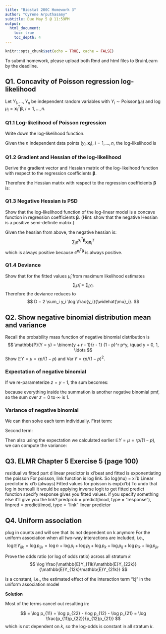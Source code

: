 ```yaml
---
title: "Biostat 200C Homework 3"
author: "Cyrene Arputhasamy"
subtitle: Due May 5 @ 11:59PM
output: 
  html_document:
    toc: true
    toc_depth: 4
---
```


```r
knitr::opts_chunk$set(echo = TRUE, cache = FALSE)
```

To submit homework, please upload both Rmd and html files to BruinLearn by the deadline.

## Q1. Concavity of Poisson regression log-likelihood 

Let $Y_1,\ldots,Y_n$ be independent random variables with $Y_i \sim \text{Poisson}(\mu_i)$ and $\log \mu_i = \mathbf{x}_i^T \boldsymbol{\beta}$, $i = 1,\ldots,n$.

### Q1.1 Log-likelihood of Poisson regression

Write down the log-likelihood function.

Given the $n$ independent data points $(y_i, \mathbf{x}_i)$, $i=1,\ldots,n$, the log-likelihood is
\begin{eqnarray*}
\ell(\boldsymbol{\beta}) &=& \sum_i y_i \log \mu_i - \mu_i - \log y_i! \\
&=& \sum_i y_i \cdot \mathbf{x}_i^T \boldsymbol{\beta} - e^{\mathbf{x}_i^T \boldsymbol{\beta}} - \log y_i!
\end{eqnarray*}

### Q1.2 Gradient and Hessian of the log-likelihood

Derive the gradient vector and Hessian matrix of the log-likelhood function with respect to the regression coefficients $\boldsymbol{\beta}$. 

\begin{eqnarray*}
\ell(\boldsymbol{\beta}) &=& \sum_i y_i \log \mu_i - \mu_i - \log y_i! \\
\nabla_\beta(\mathbf{x}_i^T \boldsymbol{\beta}) &=& \nabla_\beta(\mathbf{x}_{i0} \beta_0 + \mathbf{x}_{i1} \beta_1 + \cdots + \mathbf{x}_{ip} \beta_p) = \mathbf{x}_i \\
\nabla_\beta \ell(\cdot) &=& \sum_i y_i(\nabla_\beta \mathbf{x}_i^T \boldsymbol{\beta}) - \nabla_\beta (e^{\mathbf{x}_i^T \boldsymbol{\beta}}) - \nabla_\beta (\log y_i!)\\
&=& \sum_i y_i \mathbf{x}_i - e^{\mathbf{x}_i^T \boldsymbol{\beta}} \mathbf{x}_i \\
\end{eqnarray*}

Therefore the Hessian matrix with respect to the regression coefficients $\boldsymbol{\beta}$ is:

\begin{eqnarray*}
\nabla_\beta(\frac{\partial \ell(\cdot)}{\partial \beta}) &=& \sum_i \nabla_\beta(y_i \mathbf{x}_i - e^{\mathbf{x}_i^T \boldsymbol{\beta}} \mathbf{x}_i) \\
&=& - \sum_i e^{\mathbf{x}_i^T \boldsymbol{\beta}} \mathbf{x}_i \mathbf{x}_i^T \\
\end{eqnarray*}

### Q1.3 Negative Hessian is PSD

Show that the log-likelihood function of the log-linear model is a concave function in regression coefficients $\boldsymbol{\beta}$. (Hint: show that the negative Hessian is a positive semi-definite matrix.)


Given the hessian from above, the negative hessian is:
$$
\sum_i e^{\mathbf{x}_i^T \boldsymbol{\beta}} \mathbf{x}_i \mathbf{x}_i^T
$$
which is always positive because $e^{\mathbf{x}_i^T \boldsymbol{\beta}}$ is always positive. 

### Q1.4 Deviance

Show that for the fitted values $\widehat{\mu}_i$ from maximum likelihood estimates
$$
\sum_i \widehat{\mu}_i = \sum_i y_i.
$$
Therefore the deviance reduces to
$$
D = 2 \sum_i y_i \log \frac{y_i}{\widehat{\mu}_i}.
$$

\begin{eqnarray*}
D &=& 2 \log \frac{L (\mathbf{b}_{max})}{L(\mathbf{b})} = 2[\ell(\mathbf{b}_{max})- \ell(\mathbf{b})] \\
&=& 2 \sum_i [y_i \log(y_i) - y_i] - 2 \sum_i [y_i \log (\widehat{\mu}_i) - \widehat{\mu}_i] \\
&=& 2 \sum_i [y_i \log(y_i / \widehat{\mu}_i) - (y_i - \widehat{\mu}_i)] \\
&=& 2 \sum_i y_i \log(y_i / \widehat{\mu}_i)
\end{eqnarray*}


## Q2. Show negative binomial distribution mean and variance 

Recall the probability mass function of negative binomial distribution is 
$$
\mathbb{P}(Y = y) = \binom{y + r - 1}{r - 1} (1 - p)^r p^y, \quad y = 0, 1, \ldots
$$
Show $\mathbb{E}Y = \mu = rp / (1 - p)$ and $\operatorname{Var} Y = r p / (1 - p)^2$.

### Expectation of negative binomial 

\begin{eqnarray*}
\mathbb{E}Y &=& \sum_{y=0}^\infty y \binom{y + r - 1}{r - 1} (1 - p)^r p^y \\
&=& \sum_{y=0}^\infty y \binom{y + r - 1}{y} (1 - p)^r p^y \\
&=& \sum_{y=1}^\infty \frac{(y + r - 1)!}{(y - 1)!(r - 1)!} (1 - p)^r p^y \\
&=& \sum_{y=1}^\infty \binom{y + r -1}{y - 1} (1 - p)^r p^y \\
\end{eqnarray*}

If we re-parameterize $z = y - 1$, the sum becomes:

\begin{eqnarray*}
\mathbb{E}Y &=& \sum_{z=0}^\infty r \binom{r + z}{z} (1 - p)^r p^{z+1} \\
&=& \frac{rp}{p - 1} \sum_{z=0}^\infty \binom{(r + 1) + z - 1}{z} (1 - p)^{r + 1} p^z
&=& \frac{rp}{p - 1} = \mu
\end{eqnarray*}

because everything inside the summation is another negative binomial pmf, so the sum over $z = 0$ to $\infty$ is $1$.

### Variance of negative binomial 

\begin{eqnarray*}
\mathbb{E}(Y^2) &=& \sum_{y=0}^\infty y^2 \binom{y + r - 1}{r - 1} (1 - p)^r p^y \\
&=& \sum_{y=0}^\infty y^2 \binom{y + r - 1}{y} (1 - p)^r p^y \\
&=& \sum_{y=1}^\infty y^2 \frac{(y + r - 1)!}{y! (r - 1)!} (1 - p)^r p^y \\
&=& \sum_{y=1}^\infty y \frac{(y + r -1)!}{(y - 1)! (r - 1)!} (1 - p)^r p^y \\
&=& \sum_{y = 0}^\infty (y + 1) \frac{(y + r)!}{y! (r - 1)!} (1 - p)^r p^{y+1} \\
&=& \sum_{y = 0}^\infty y \frac{(y + r)!}{y! (r - 1)!} (1 - p)^r p^{y+1} + \sum_{y = 0}^\infty \frac{(y + r)!}{y! (r - 1)!} (1 - p)^r p^{y+1} \\
&=& \sum_{y = 1}^\infty \frac{(y + r)!}{(y - 1)! (r - 1)!} (1 - p)^r p^{y+1} + \sum_{y = 0}^\infty \frac{(y + r)!}{y! (r - 1)!} (1 - p)^r p^{y+1} \\
&=& \sum_{y = 0}^\infty \frac{(y + r + 1)!}{y! (r - 1)!} (1 - p)^r p^{y+2} + \sum_{y = 0}^\infty \frac{(y + r)!}{y! (r - 1)!} (1 - p)^r p^{y+1} \\
\end{eqnarray*}

We can then solve each term individually. 
First term:

\begin{eqnarray*}
\sum_{y = 0}^\infty \frac{(y + r + 1)!}{y! (r - 1)!} (1 - p)^r p^{y+2} &=& \sum_{y = 0}^\infty \frac{(y - 1 + r + 2)!}{y! (r - 1)!}(1 - p)^r p^{y+2} \\
&=& \sum_{y = 0}^\infty \frac{(y - 1 + r + 2)!}{y! (r - 1)!} \frac{(r + 2 - 1)!}{(r + 2 - 1)!}(1 - p)^r p^{y+2} \\
&=& \frac{(r + 1)!p^2}{(r - 1)!(1 - p)^2} \sum_{y = 0}^\infty \binom{r + 2 + y - 1}{y}(1 - p)^{r + 2}p^y \\
&=& r (r - 1)(\frac{p}{1 - p})^2
\end{eqnarray*}

Second term:

\begin{eqnarray*}
\sum_{y = 0}^\infty \frac{(y + r)!}{y! (r - 1)!} (1 - p)^r p^{y+1} &=& \sum_{y = 0}^\infty \frac{(r + 1 + y - 1)!}{y!(r - 1)!}(1 - p)^r p^{y+1} \\
&=& \sum_{y = 0}^\infty \frac{(r + 1 + y - 1)!}{y!(r - 1)!}\frac{(r + 1 - 1)!}{(r + 1 - 1)!}(1 - p)^r p^{y+2} \\
&=& \frac{rp}{1 - p} \sum_{y = 0}^\infty \binom{r + 1 + y - 1}{y}(1 - p)^{r+1} p^{y} \\
&=& \frac{rp}{1 - p}
\end{eqnarray*}

Then also using the expectation we calculated earlier $\mathbb{E}Y = \mu = rp / (1 - p)$, we can compute the variance:

\begin{eqnarray*}
\operatorname{Var} Y &=& \mathbb{E}(Y^2) - (\mathbb{E}Y)^2 \\
&=& (r (r - 1)(\frac{p}{1 - p})^2 + \frac{rp}{1 - p}) - (\frac{rp}{1 - p})^2 \\
&=& \frac{rp}{(1 - p)^2}
\end{eqnarray*}

## Q3. ELMR Chapter 5 Exercise 5 (page 100)

residual vs fitted part d linear predictor is xi'beat and fitted is exponentiating the poisson 
For poisson, link function is log link. So log(mu) = xi’b
Linear predictor is xi’b (always)
Fitted values for poisson is exp(xi’b)
To undo that log
in bernoulli it would be applying inverse logit to get fitted 
predict function specify response gives you fitted values. if you specify something else it'll give you the link? 
predprob = predict(lmod, type = "response"), 
linpred  = predict(lmod, type = "link" linear predictor

## Q4. Uniform association 
plug in counts and will see that its not dependent on k anymore
For the uniform association when all two-way interactions are included, i.e., 
$$
\log \mathbb{E}Y_{ijk} = \log p_{ijk} = \log n + \log p_i + \log p_j + \log p_k + \log p_{ij} + \log p_{ik} + \log p_{jk}.
$$

Prove the odds ratio (or log of odds ratio) across all stratum $k$ 
$$
\log \frac{\mathbb{E}Y_{11k}\mathbb{E}Y_{22k}}{\mathbb{E}Y_{12k}\mathbb{E}Y_{21k}}
$$

is a constant, i.e., the estimated effect of the interaction term "i:j" in the uniform association model 

**Solution**
 
\begin{eqnarray*}
\log \frac{\mathbb{E}Y_{11k}\mathbb{E}Y_{22k}}{\mathbb{E}Y_{12k}\mathbb{E}Y_{21k}} &=& \log{\mathbb{E}Y_{11k}\mathbb{E}Y_{22k}} - \log{\mathbb{E}Y_{12k}\mathbb{E}Y_{21k}} \\
&=& \log\mathbb{E}Y_{11k} + \log\mathbb{E}Y_{22k} - \log\mathbb{E}Y_{12k} - \log\mathbb{E}Y_{21k} \\
&=& \log n + \log p_{i=1} + \log p_{j=1} + \log p_k + \log p_{11} + \log p_{1k} + \log p_{1k} \\
+ \log n + \log p_2 + \log p_2 + \log p_k + \log p_{22} + \log p_{2k} + \log p_{2k} \\
- \log n + \log p_1 + \log p_2 + \log p_k + \log p_{12} + \log p_{1k} + \log p_{2k}) \\
- \log n + \log p_2 + \log p_1 + \log p_k + \log p_{21} + \log p_{2k} + \log p_{1k}) \\
\end{eqnarray*}

Most of the terms cancel out resulting in:

$$
= \log p_{11} + \log p_{22} - \log p_{12} - \log p_{21} = \log \frac{p_{11}p_{22}}{p_{12}p_{21}}
$$
which is not dependent on $k$, so the log-odds is constant in all stratum $k$. 